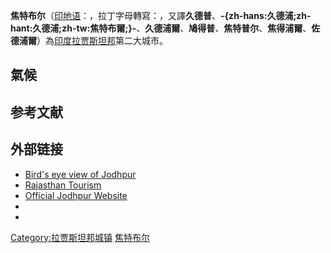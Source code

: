 {{noteTA
|1=zh-hans:焦特布尔;zh-hant:焦特布爾;zh-tw:久德浦;
}}
{{Infobox Settlement
| name = 焦特布尔<br />जोधपुर
| image_skyline = Jodhpur, India, Panorama of Jodhpur 3.jpg
| imagesize = 250px
| image_caption = 
| image_flag = 
| image_shield = 
| pushpin_map = India 
| pushpin_label_position = bottom
| subdivision_type = 国家
| subdivision_name = {{IND}}
| subdivision_type1 = [[印度行政区划|邦]]
| subdivision_name1 = [[拉贾斯坦邦|拉贾斯坦邦]]
|subdivision_type2 = [[印度行政区划|县]]
|subdivision_name2 = 西拉贾斯坦
| elevation_m = 231
| elevation_ft = 
| area_total_km2 = 75.5
| population_as_of = 2011年
| population_total = 1033918
|population_total_cite = <ref>{{cite web |url=http://www.censusindia.gov.in/2011-prov-results/prov_data_products__rajasthan.html |title=Census of India : Provisional Population Totals Paper 1 of 2011 : Rajasthan |accessdate=2012-04-25 |archive-date=2014-10-02 |archive-url=https://web.archive.org/web/20141002071617/http://www.censusindia.gov.in/2011-prov-results/prov_data_products__rajasthan.html |dead-url=no }}</ref><!--for references: SN.2|Press Release|Provisional Population Totals Paper-1 : Rajasthan Series 9 ( Format :pdf , Size : 145,825 kB )pp.15-->
| population_density_km2 = 11210
|population_metro_cite = <ref>{{Cite web |url=http://esa.un.org/unup/index.asp?panel=2 |title=United Nations World Urbanization Prospects |access-date=2012-04-25 |archive-url=https://web.archive.org/web/20091223005931/http://esa.un.org/unup/index.asp?panel=2 |archive-date=2009-12-23 |dead-url=yes }}</ref> 
| timezone = [[印度标准时间|IST]]
| utc_offset = +5:30
| timezone_DST = 
| utc_offset_DST = 
| latd = 26
| latm = 16
| lats = 48
| latNS = N
| longd = 73
| longm = 1
| longs = 12
| longEW = E
| postal_code_type = 邮政编码
| postal_code = 342001
| website = https://web.archive.org/web/20130523045929/http://jodhpur.nic.in/ 
}}

'''焦特布尔'''（[[印地语|印地语]]：'''{{lang|hi|जोधपुर}}'''，拉丁字母轉寫：'''{{lang|en|Jodhpur}}'''，又譯'''久德普'''、'''-{zh-hans:久德浦;zh-hant:久德浦;zh-tw:焦特布爾;}-'''、'''久德浦爾'''、'''鳩得普'''、'''焦特普尔'''、'''焦得浦爾'''、'''佐德浦爾'''）為[[印度|印度]][[拉贾斯坦邦|拉贾斯坦邦]]第二大城市。

==氣候==
{{Weather box
|location = 焦特布爾
|metric first = Yes
|single line = Yes

|Jan high C = 25
|Feb high C = 27.8
|Mar high C = 33.4
|Apr high C = 38.4
|May high C = 41.4
|Jun high C = 40.1
|Jul high C = 36
|Aug high C = 33.7
|Sep high C = 35
|Oct high C = 36
|Nov high C = 31.5
|Dec high C = 26.8

|Jan low C = 9.6
|Feb low C = 11.8
|Mar low C = 17.2
|Apr low C = 22.7
|May low C = 26.8
|Jun low C = 28.2
|Jul low C = 26.8
|Aug low C = 25.3
|Sep low C = 24.1
|Oct low C = 19.9
|Nov low C = 14.5
|Dec low C = 10.8

|Jan precipitation mm = 10.2
|Feb precipitation mm = 4.8
|Mar precipitation mm = 3.9
|Apr precipitation mm = 5.1
|May precipitation mm = 66.1
|Jun precipitation mm = 35.1
|Jul precipitation mm = 120.8
|Aug precipitation mm = 128.9
|Sep precipitation mm = 57.6
|Oct precipitation mm = 8.1
|Nov precipitation mm = 2.6
|Dec precipitation mm = 1.6

|source = [http://www.delhitourism.com/climate-jodhpur.html Jodhpur Climate]
|date = 2012年5月
}}

== 参考文献 ==
<references />

== 外部链接 ==
{{commonscat|Jodhpur}}
* [http://www.wikimapia.org/#y=26280641&x=73021209&z=16&l=0&m=a Bird's eye view of Jodhpur] {{Wayback|url=http://www.wikimapia.org/#y=26280641&x=73021209&z=16&l=0&m=a |date=20181225091439 }}
* [http://www.rajasthantourism.gov.in/ Rajasthan Tourism] {{Wayback|url=http://www.rajasthantourism.gov.in/ |date=20150608011216 }}
* [https://web.archive.org/web/20130523045929/http://jodhpur.nic.in/ Official Jodhpur Website]
* {{wikivoyage-inline|hi:जोधपुर|焦特布尔{{hi icon}}}}
* {{wikivoyage-inline|en:Jodhpur|焦特布尔{{en icon}}}}
{{Authority control}}
{{DEFAULTSORT:Jodhpur}}


[[Category:拉贾斯坦邦城镇|Category:拉贾斯坦邦城镇]]
[[Category:焦特布尔|]]